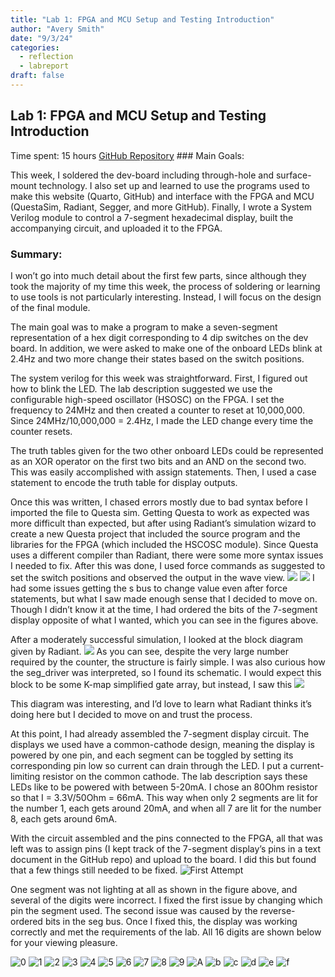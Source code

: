 ```yaml
---
title: "Lab 1: FPGA and MCU Setup and Testing Introduction"
author: "Avery Smith"
date: "9/3/24"
categories:
  - reflection
  - labreport
draft: false
---
```


## Lab 1: FPGA and MCU Setup and Testing Introduction
Time spent: 15 hours
[GitHub Repository](https://github.com/avsmith11/e155-lab1)
### Main Goals:

This week, I soldered the dev-board including through-hole and surface-mount technology. I also set up and learned to use the programs used to make this website (Quarto, GitHub) and interface with the FPGA and MCU (QuestaSim, Radiant, Segger, and more GitHub). Finally, I wrote a System Verilog module to control a 7-segment hexadecimal display, built the accompanying circuit, and uploaded it to the FPGA.


### Summary:
I won't go into much detail about the first few parts, since although they took the majority of my time this week, the process of soldering or learning to use tools is not particularly interesting. Instead, I will focus on the design of the final module.


The main goal was to make a program to make a seven-segment representation of a hex digit corresponding to 4 dip switches on the dev board. In addition, we were asked to make one of the onboard LEDs blink at 2.4Hz and two more change their states based on the switch positions.


The system verilog for this week was straightforward. First, I figured out how to blink the LED. The lab description suggested we use the configurable high-speed oscillator (HSOSC) on the FPGA. I set the frequency to 24MHz and then created a counter to reset at 10,000,000. Since 24MHz/10,000,000 = 2.4Hz, I made the LED change every time the counter resets.


The truth tables given for the two other onboard LEDs could be represented as an XOR operator on the first two bits and an AND on the second two. This was easily accomplished with assign statements. Then, I used a case statement to encode the truth table for display outputs.


Once this was written, I chased errors mostly due to bad syntax before I imported the file to Questa sim. Getting Questa to work as expected was more difficult than expected, but after using Radiant's simulation wizard to create a new Questa project that included the source program and the libraries for the FPGA (which included the HSCOSC module). Since Questa uses a different compiler than Radiant, there were some more syntax issues I needed to fix. After this was done, I used force commands as suggested to set the switch positions and observed the output in the wave view.
![](sim1.png)
![](sim2.png)
I had some issues getting the s bus to change value even after force statements, but what I saw made enough sense that I decided to move on. Though I didn't know it at the time, I had ordered the bits of the 7-segment display opposite of what I wanted, which you can see in the figures above.


After a moderately successful simulation, I looked at the block diagram given by Radiant. ![](top_schematic.png)
As you can see, despite the very large number required by the counter, the structure is fairly simple. I was also curious how the seg_driver was interpreted, so I found its schematic. I would expect this block to be some K-map simplified gate array, but instead, I saw this ![](seg_schematic.png)


This diagram was interesting, and I'd love to learn what Radiant thinks it's doing here but I decided to move on and trust the process.


At this point, I had already assembled the 7-segment display circuit. The displays we used have a common-cathode design, meaning the display is powered by one pin, and each segment can be toggled by setting its corresponding pin low so current can drain through the LED. I put a current-limiting resistor on the common cathode. The lab description says these LEDs like to be powered with between 5-20mA. I chose an 80Ohm resistor so that I = 3.3V/50Ohm = 66mA. This way when only 2 segments are lit for the number 1, each gets around 20mA, and when all 7 are lit for the number 8, each gets around 6mA.


With the circuit assembled and the pins connected to the FPGA, all that was left was to assign pins (I kept track of the 7-segment display's pins in a text document in the GitHub repo) and upload to the board. I did this but found that a few things still needed to be fixed. ![First Attempt](fail.heic)


One segment was not lighting at all as shown in the figure above, and several of the digits were incorrect. I fixed the first issue by changing which pin the segment used. The second issue was caused by the reverse-ordered bits in the seg bus. Once I fixed this, the display was working correctly and met the requirements of the lab. All 16 digits are shown below for your viewing pleasure.

![0](0.heic)
![1](1.heic)
![2](2.heic)
![3](3.heic)
![4](4.heic)
![5](5.heic)
![6](6.heic)
![7](7.heic)
![8](8.heic)
![9](9.heic)
![A](A.heic)
![b](b.heic)
![c](c.heic)
![d](d.heic)
![e](e.heic)
![f](f.heic)